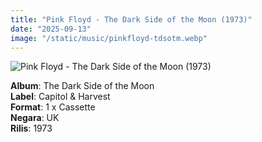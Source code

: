 ```yaml
---
title: "Pink Floyd - The Dark Side of the Moon (1973)"
date: "2025-09-13"
image: "/static/music/pinkfloyd-tdsotm.webp"
---
```


<img src="/static/music/pinkfloyd-tdsotm.webp" alt="Pink Floyd - The Dark Side of the Moon (1973)" />

**Album**: The Dark Side of the Moon\
**Label**: Capitol & Harvest\
**Format**: 1 x Cassette\
**Negara**: UK\
**Rilis**: 1973
